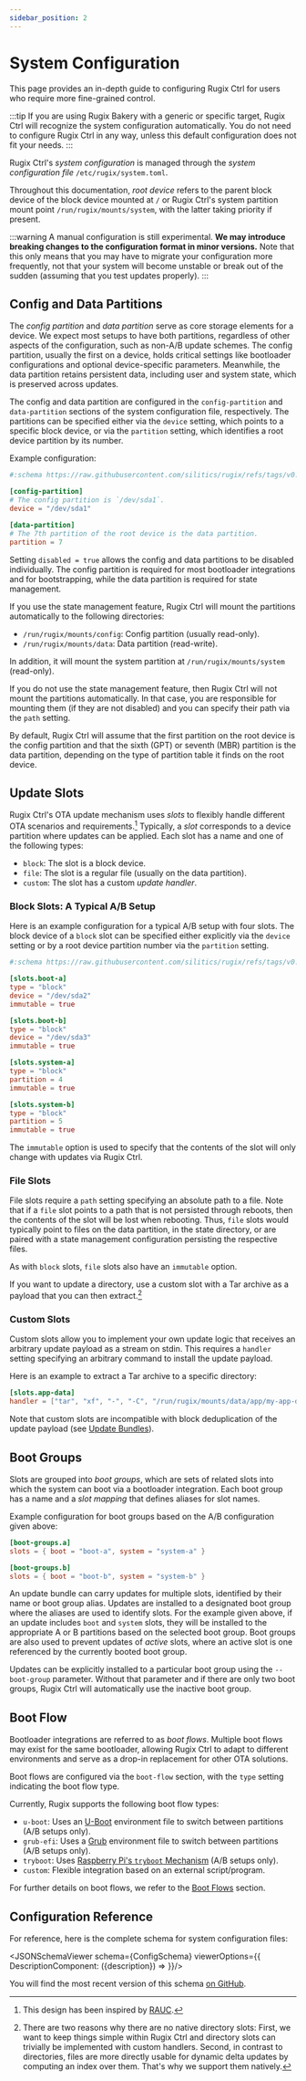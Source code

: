 ```yaml
---
sidebar_position: 2
---
```





# System Configuration

This page provides an in-depth guide to configuring Rugix Ctrl for users who require more fine-grained control.

:::tip
If you are using Rugix Bakery with a generic or specific target, Rugix Ctrl will recognize the system configuration automatically.
You do not need to configure Rugix Ctrl in any way, unless this default configuration does not fit your needs.
:::

Rugix Ctrl's _system configuration_ is managed through the _system configuration file_ `/etc/rugix/system.toml`.

Throughout this documentation, _root device_ refers to the parent block device of the block device mounted at `/` or Rugix Ctrl's system partition mount point `/run/rugix/mounts/system`, with the latter taking priority if present.

:::warning
A manual configuration is still experimental.
**We may introduce breaking changes to the configuration format in minor versions.**
Note that this only means that you may have to migrate your configuration more frequently, not that your system will become unstable or break out of the sudden (assuming that you test updates properly).
:::


## Config and Data Partitions

The _config partition_ and _data partition_ serve as core storage elements for a device.
We expect most setups to have both partitions, regardless of other aspects of the configuration, such as non-A/B update schemes.
The config partition, usually the first on a device, holds critical settings like bootloader configurations and optional device-specific parameters.
Meanwhile, the data partition retains persistent data, including user and system state, which is preserved across updates.

The config and data partition are configured in the `config-partition` and `data-partition` sections of the system configuration file, respectively.
The partitions can be specified either via the `device` setting, which points to a specific block device, or via the `partition` setting, which identifies a root device partition by its number.

Example configuration:

```toml title="/etc/rugix/system.toml"
#:schema https://raw.githubusercontent.com/silitics/rugix/refs/tags/v0.8.0/schemas/rugix-ctrl-system.schema.json

[config-partition]
# The config partition is `/dev/sda1`.
device = "/dev/sda1"

[data-partition]
# The 7th partition of the root device is the data partition.
partition = 7
```

Setting `disabled = true` allows the config and data partitions to be disabled individually.
The config partition is required for most bootloader integrations and for bootstrapping, while the data partition is required for state management.

If you use the state management feature, Rugix Ctrl will mount the partitions automatically to the following directories:

- `/run/rugix/mounts/config`: Config partition (usually read-only).
- `/run/rugix/mounts/data`: Data partition (read-write).

In addition, it will mount the system partition at `/run/rugix/mounts/system` (read-only).

If you do not use the state management feature, then Rugix Ctrl will not mount the partitions automatically.
In that case, you are responsible for mounting them (if they are not disabled) and you can specify their path via the `path` setting.

By default, Rugix Ctrl will assume that the first partition on the root device is the config partition and that the sixth (GPT) or seventh (MBR) partition is the data partition, depending on the type of partition table it finds on the root device.


## Update Slots

Rugix Ctrl's OTA update mechanism uses _slots_ to flexibly handle different OTA scenarios and requirements.[^rauc]
Typically, a _slot_ corresponds to a device partition where updates can be applied.
Each slot has a name and one of the following types:

[^rauc]: This design has been inspired by [RAUC](https://rauc.io/).

- `block`: The slot is a block device.
- `file`: The slot is a regular file (usually on the data partition).
- `custom`: The slot has a custom _update handler_.

### Block Slots: A Typical A/B Setup

Here is an example configuration for a typical A/B setup with four slots. The block device of a `block` slot can be specified either explicitly via the `device` setting or by a root device partition number via the `partition` setting.

```toml title="/etc/rugix/system.toml"
#:schema https://raw.githubusercontent.com/silitics/rugix/refs/tags/v0.8.0/schemas/rugix-ctrl-system.schema.json

[slots.boot-a]
type = "block"
device = "/dev/sda2"
immutable = true

[slots.boot-b]
type = "block"
device = "/dev/sda3"
immutable = true

[slots.system-a]
type = "block"
partition = 4
immutable = true

[slots.system-b]
type = "block"
partition = 5
immutable = true
```

The `immutable` option is used to specify that the contents of the slot will only change with updates via Rugix Ctrl.

### File Slots

File slots require a `path` setting specifying an absolute path to a file.
Note that if a `file` slot points to a path that is not persisted through reboots, then the contents of the slot will be lost when rebooting.
Thus, `file` slots would typically point to files on the data partition, in the state directory, or are paired with a state management configuration persisting the respective files.

As with `block` slots, `file` slots also have an `immutable` option.

If you want to update a directory, use a custom slot with a Tar archive as a payload that you can then extract.[^no-directory-slots]

[^no-directory-slots]: There are two reasons why there are no native directory slots: First, we want to keep things simple within Rugix Ctrl and directory slots can trivially be implemented with custom handlers. Second, in contrast to directories, files are more directly usable for dynamic delta updates by computing an index over them. That's why we support them natively.

### Custom Slots

Custom slots allow you to implement your own update logic that receives an arbitrary update payload as a stream on stdin.
This requires a `handler` setting specifying an arbitrary command to install the update payload.

Here is an example to extract a Tar archive to a specific directory:

```toml
[slots.app-data]
handler = ["tar", "xf", "-", "-C", "/run/rugix/mounts/data/app/my-app-data"]
```

Note that custom slots are incompatible with block deduplication of the update payload (see [Update Bundles](./update-bundles.mdx)).

## Boot Groups

Slots are grouped into _boot groups_, which are sets of related slots into which the system can boot via a bootloader integration.
Each boot group has a name and a _slot mapping_ that defines aliases for slot names.

Example configuration for boot groups based on the A/B configuration given above:

```toml
[boot-groups.a]
slots = { boot = "boot-a", system = "system-a" }

[boot-groups.b]
slots = { boot = "boot-b", system = "system-b" }
```

An update bundle can carry updates for multiple slots, identified by their name or boot group alias.
Updates are installed to a designated boot group where the aliases are used to identify slots.
For the example given above, if an update includes `boot` and `system` slots, they will be installed to the appropriate A or B partitions based on the selected boot group.
Boot groups are also used to prevent updates of _active_ slots, where an active slot is one referenced by the currently booted boot group.

Updates can be explicitly installed to a particular boot group using the `--boot-group` parameter.
Without that parameter and if there are only two boot groups, Rugix Ctrl will automatically use the inactive boot group.


## Boot Flow

Bootloader integrations are referred to as _boot flows_.
Multiple boot flows may exist for the same bootloader, allowing Rugix Ctrl to adapt to different environments and serve as a drop-in replacement for other OTA solutions.

Boot flows are configured via the `boot-flow` section, with the `type` setting indicating the boot flow type.

Currently, Rugix supports the following boot flow types:

- `u-boot`: Uses an [U-Boot](https://docs.u-boot.org/en/latest/) environment file to switch between partitions (A/B setups only).
- `grub-efi`: Uses a [Grub](https://www.gnu.org/software/grub/) environment file to switch between partitions (A/B setups only).
- `tryboot`: Uses [Raspberry Pi's `tryboot` Mechanism](https://www.raspberrypi.com/documentation/computers/config_txt.html#example-update-flow-for-ab-booting) (A/B setups only).
- `custom`: Flexible integration based on an external script/program.

For further details on boot flows, we refer to the [Boot Flows](./boot-flows.md) section.


## Configuration Reference

For reference, here is the complete schema for system configuration files:

<JSONSchemaViewer schema={ConfigSchema} viewerOptions={{
    DescriptionComponent: ({description}) => <ReactMarkdown children={description} />
}}/>

You will find the most recent version of this schema [on GitHub](https://github.com/silitics/rugix/blob/main/schemas/rugix-ctrl-system.schema.json).